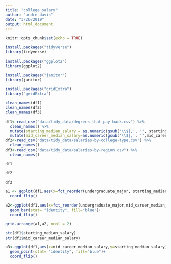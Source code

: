 ```yaml
---
title: "college_salary"
author: "andre davis"
date: "3/26/2019"
output: html_document
---
```


```r
knitr::opts_chunk$set(echo = TRUE)
```

```r
install.packages("tidyverse")
library(tidyverse)

install.packages("ggplot2")
library(ggplot2)

install.packages("janitor")
library(janitor)

install.packages("gridExtra")
library("gridExtra")

clean_names(df1)
clean_names(df2)
clean_names(df3)

df1<-read_csv("data/tidy_data/degrees-that-pay-back.csv") %>% 
  clean_names() %>% 
  mutate(starting_median_salary = as.numeric(gsub('\\$|,', '', starting_median_salary,))) %>%
  mutate(mid_career_median_salary=as.numeric(gsub('\\$|,', '',mid_career_median_salary)))
df2<-read_csv("data/tidy_data/salaries-by-college-type.csv") %>% 
  clean_names()
df3<-read_csv("data/tidy_data/salaries-by-region.csv") %>% 
  clean_names()

df1

df2

df3

a1 <- ggplot(df1,aes(x=fct_reorder(undergraduate_major, starting_median_salary) ,y=starting_median_salary)) + geom_bar(stat= "identity", fill="yellow")+
  coord_flip()

a2<-ggplot(df1,aes(x=fct_reorder(undergraduate_major,mid_career_median_salary),y=mid_career_median_salary))+
  geom_bar(stat= "identity", fill="blue")+
  coord_flip()

grid.arrange(a1,a2, ncol = 2)

str(df1$starting_median_salary)
str(df1$mid_career_median_salary)

a3<-ggplot(df1,aes(x=mid_career_median_salary,y=starting_median_salary))+ geom_smooth(method = "lm",se=FALSE)+
  geom_point(stat= "identity", fill="blue")+
  coord_flip()



```

  



